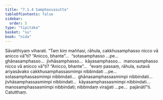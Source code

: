 ```yaml
---
title: "7.1.4 Samphassasutta"
tableOfContents: false
sidebar:
  order: 5
type: "tipitaka"
basket: "su"
book: "nida"
---
```



<DynamicBreadcrumb />

<Division number="191" book="nida">

<Paragraph number="1120" book="nida">
Sāvatthiyaṃ viharati. “Taṃ kiṃ maññasi, rāhula, cakkhusamphasso nicco vā anicco vā”ti? “Anicco, bhante”…  “sotasamphasso …pe…  ghānasamphasso…  jivhāsamphasso…  kāyasamphasso…  manosamphasso nicco vā anicco vā”ti? “Anicco, bhante”…  “evaṃ passaṃ, rāhula, sutavā ariyasāvako cakkhusamphassasmimpi nibbindati …pe…  sotasamphassasmimpi nibbindati…  ghānasamphassasmimpi nibbindati…  jivhāsamphassasmimpi nibbindati…  kāyasamphassasmimpi nibbindati…  manosamphassasmimpi nibbindati; nibbindaṃ virajjati …pe…  pajānātī”ti.

</Paragraph>
</Division>

<Paragraph number="1121" type="center" book="nida">
Catutthaṃ.
</Paragraph>